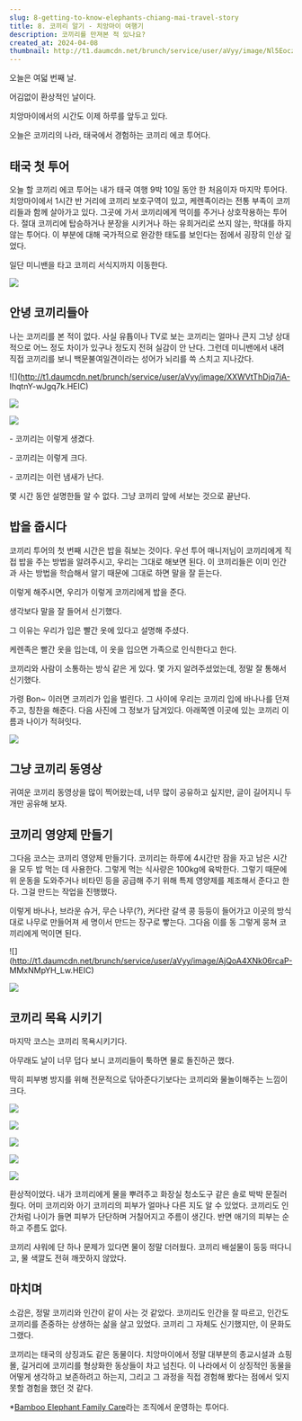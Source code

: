 ```yaml
---
slug: 8-getting-to-know-elephants-chiang-mai-travel-story
title: 8. 코끼리 알기 - 치앙마이 여행기
description: 코끼리를 만져본 적 있나요?
created_at: 2024-04-08
thumbnail: http://t1.daumcdn.net/brunch/service/user/aVyy/image/Nl5EoczytsGYiVZm57oZBDd1Dlc.HEIC
---
```


오늘은 여덟 번째 날.

어김없이 환상적인 날이다.

치앙마이에서의 시간도 이제 하루를 앞두고 있다.

오늘은 코끼리의 나라, 태국에서 경험하는 코끼리 에코 투어다.

## **태국 첫 투어**

오늘 할 코끼리 에코 투어는 내가 태국 여행 9박 10일 동안 한 처음이자 마지막 투어다. 치앙마이에서 1시간 반 거리에 코끼리 보호구역이
있고, 케렌족이라는 전통 부족이 코끼리들과 함께 살아가고 있다. 그곳에 가서 코끼리에게 먹이를 주거나 상호작용하는 투어다. 절대 코끼리에
탑승하거나 분장을 시키거나 하는 유희거리로 쓰지 않는, 학대를 하지 않는 투어다. 이 부분에 대해 국가적으로 완강한 태도를 보인다는 점에서
굉장히 인상 깊었다.

일단 미니밴을 타고 코끼리 서식지까지 이동한다.

![](http://t1.daumcdn.net/brunch/service/user/aVyy/image/cA3NwNeekDl6whQNeTo8y2vj2OM.HEIC)

## **안녕 코끼리들아**

나는 코끼리를 본 적이 없다. 사실 유튭이나 TV로 보는 코끼리는 얼마나 큰지 그냥 상대적으로 어느 정도 차이가 있구나 정도지 전혀 실감이
안 난다. 그런데 미니밴에서 내려 직접 코끼리를 보니 백문불여일견이라는 성어가 뇌리를 쓱 스치고 지나갔다.

![](http://t1.daumcdn.net/brunch/service/user/aVyy/image/XXWVtThDjq7jA-
IhqtnY-wJgq7k.HEIC)

![](http://t1.daumcdn.net/brunch/service/user/aVyy/image/zaIn0RfqH5guNONtTm4uDQKAXuw.HEIC)

![](http://t1.daumcdn.net/brunch/service/user/aVyy/image/1vT1XA5os38GX8OUlJ7q2jpG8ik.HEIC)

\- 코끼리는 이렇게 생겼다.

\- 코끼리는 이렇게 크다.

\- 코끼리는 이런 냄새가 난다.

몇 시간 동안 설명한들 알 수 없다. 그냥 코끼리 앞에 서보는 것으로 끝난다.

## **밥을 줍시다**

코끼리 투어의 첫 번째 시간은 밥을 줘보는 것이다. 우선 투어 매니저님이 코끼리에게 직접 밥을 주는 방법을 알려주시고, 우리는 그대로 해보면
된다. 이 코끼리들은 이미 인간과 사는 방법을 학습해서 알기 때문에 그대로 하면 말을 잘 듣는다.

이렇게 해주시면, 우리가 이렇게 코끼리에게 밥을 준다.

생각보다 말을 잘 들어서 신기했다.

그 이유는 우리가 입은 빨간 옷에 있다고 설명해 주셨다.

케렌족은 빨간 옷을 입는데, 이 옷을 입으면 가족으로 인식한다고 한다.

코끼리와 사람이 소통하는 방식 같은 게 있다. 몇 가지 알려주셨었는데, 정말 잘 통해서 신기했다.

가령 Bon~ 이러면 코끼리가 입을 벌린다. 그 사이에 우리는 코끼리 입에 바나나를 던져주고, 칭찬을 해준다. 다음 사진에 그 정보가
담겨있다. 아래쪽엔 이곳에 있는 코끼리 이름과 나이가 적혀잇다.

![](http://t1.daumcdn.net/brunch/service/user/aVyy/image/ZHH9QJOs_t03IOG6R810EJ0NTmk.HEIC)

## **그냥 코끼리 동영상**

귀여운 코끼리 동영상을 많이 찍어왔는데, 너무 많이 공유하고 싶지만, 글이 길어지니 두 개만 공유해 보자.

## **코끼리 영양제 만들기**

그다음 코스는 코끼리 영양제 만들기다. 코끼리는 하루에 4시간만 잠을 자고 남은 시간을 모두 밥 먹는 데 사용한다. 그렇게 먹는 식사량은
100kg에 육박한다. 그렇기 때문에 위 운동을 도와주거나 비타민 등을 공급해 주기 위해 특제 영양제를 제조해서 준다고 한다. 그걸 만드는
작업을 진행했다.

이렇게 바나나, 브라운 슈거, 무슨 나무(?), 커다란 갈색 콩 등등이 들어가고 이곳의 방식대로 나무로 만들어져 세 명이서 만드는 장구로
빻는다. 그다음 이를 동 그렇게 뭉쳐 코끼리에게 먹이면 된다.

![](http://t1.daumcdn.net/brunch/service/user/aVyy/image/AjQoA4XNk06rcaP-
MMxNMpYH_Lw.HEIC)

![](http://t1.daumcdn.net/brunch/service/user/aVyy/image/jS5l8Gb8p0KXLpCocAz8mHIBGKM.JPG)

## **코끼리 목욕 시키기**

마지막 코스는 코끼리 목욕시키기다.

아무래도 날이 너무 덥다 보니 코끼리들이 툭하면 물로 돌진하곤 했다.

딱히 피부병 방지를 위해 전문적으로 닦아준다기보다는 코끼리와 물놀이해주는 느낌이 크다.

![](http://t1.daumcdn.net/brunch/service/user/aVyy/image/UiOw32ckphb4caIKDHHV47sw8FM.JPG)

![](http://t1.daumcdn.net/brunch/service/user/aVyy/image/MisbLpTLQVTo4vK4rLx2APO8Jpw.HEIC)

![](http://t1.daumcdn.net/brunch/service/user/aVyy/image/T-p14RKcRrg6IC04L7YueiCFDaE.JPG)

![](http://t1.daumcdn.net/brunch/service/user/aVyy/image/WlhPi27CWnOVCReKosJz6yxd524.JPG)

![](http://t1.daumcdn.net/brunch/service/user/aVyy/image/s59DtumQQJDvsXD1LivQCwlwSjM.JPG)

환상적이었다. 내가 코끼리에게 물을 뿌려주고 화장실 청소도구 같은 솔로 박박 문질러줬다. 어미 코끼리와 아기 코끼리의 피부가 얼마나 다른
지도 알 수 있었다. 코끼리도 인간처럼 나이가 들면 피부가 단단하며 거칠어지고 주름이 생긴다. 반면 애기의 피부는 순하고 주름도 없다.

코끼리 샤워에 단 하나 문제가 있다면 물이 정말 더러웠다. 코끼리 배설물이 둥둥 떠다니고, 물 색깔도 전혀 깨끗하지 않았다.

## **마치며**

소감은, 정말 코끼리와 인간이 같이 사는 것 같았다. 코끼리도 인간을 잘 따르고, 인간도 코끼리를 존중하는 상생하는 삶을 살고 있었다.
코끼리 그 자체도 신기했지만, 이 문화도 그랬다.

코끼리는 태국의 상징과도 같은 동물이다. 치앙마이에서 정말 대부분의 종교시설과 쇼핑몰, 길거리에 코끼리를 형상화한 동상들이 차고 넘친다. 이
나라에서 이 상징적인 동물을 어떻게 생각하고 보존하려고 하는지, 그리고 그 과정을 직접 경험해 봤다는 점에서 잊지 못할 경험을 했던 것
같다.

\*[Bamboo Elephant Family Care](http://bambooelephantfamilycare.com/)라는 조직에서 운영하는 투어다.

